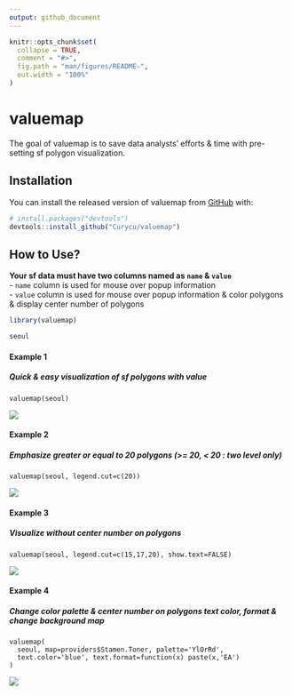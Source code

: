 ```yaml
---
output: github_document
---
```


<!-- README.md is generated from README.Rmd. Please edit that file -->

```r
knitr::opts_chunk$set(
  collapse = TRUE,
  comment = "#>",
  fig.path = "man/figures/README-",
  out.width = "100%"
)
```

# valuemap

<!-- badges: start -->
<!-- badges: end -->

The goal of valuemap is to save data analysts' efforts & time with pre-setting sf polygon visualization.

## Installation

You can install the released version of valuemap from [GitHub](https://github.com/) with:

``` r
# install.packages("devtools")
devtools::install_github("Curycu/valuemap")
```
## How to Use?

**Your sf data must have two columns named as `name` & `value`**  
  - `name` column is used for mouse over popup information  
  - `value` column is used for mouse over popup information & color polygons & display center number of polygons  
  
```r
library(valuemap)

seoul
```

#### Example 1
##### Quick & easy visualization of sf polygons with value  
```
valuemap(seoul)
```
![](example_1.PNG)

#### Example 2
##### Emphasize greater or equal to 20 polygons (>= 20, < 20 : two level only)  
```
valuemap(seoul, legend.cut=c(20))
```
![](example_2.PNG)

#### Example 3
##### Visualize without center number on polygons  
```
valuemap(seoul, legend.cut=c(15,17,20), show.text=FALSE)
```
![](example_3.PNG)

#### Example 4
##### Change color palette & center number on polygons text color, format & change background map  
```
valuemap(
  seoul, map=providers$Stamen.Toner, palette='YlOrRd',
  text.color='blue', text.format=function(x) paste(x,'EA')
)
```
![](example_4.PNG)
 
